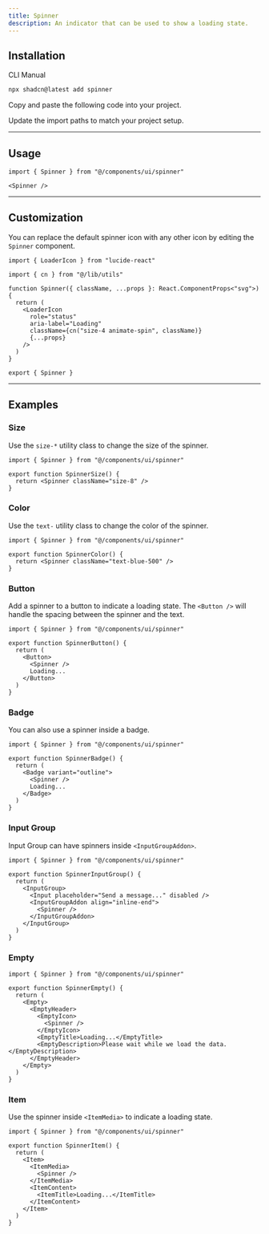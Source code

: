 ```yaml
---
title: Spinner
description: An indicator that can be used to show a loading state.
---
```


<ComponentPreview name="spinner-demo" />

## Installation

<CodeTabs>

<TabsList>
  <TabsTrigger value="cli">CLI</TabsTrigger>
  <TabsTrigger value="manual">Manual</TabsTrigger>
</TabsList>
<TabsContent value="cli">

```bash
npx shadcn@latest add spinner
```

</TabsContent>

<TabsContent value="manual">

<Steps>

<Step>Copy and paste the following code into your project.</Step>

<ComponentSource name="spinner" title="components/ui/spinner.tsx" />

<Step>Update the import paths to match your project setup.</Step>

</Steps>

</TabsContent>

</CodeTabs>

---

## Usage

```tsx
import { Spinner } from "@/components/ui/spinner"
```

```tsx
<Spinner />
```

---

## Customization

You can replace the default spinner icon with any other icon by editing the `Spinner` component.

<ComponentPreview name="spinner-custom" />

```tsx showLineNumbers title="components/ui/spinner.tsx"
import { LoaderIcon } from "lucide-react"

import { cn } from "@/lib/utils"

function Spinner({ className, ...props }: React.ComponentProps<"svg">) {
  return (
    <LoaderIcon
      role="status"
      aria-label="Loading"
      className={cn("size-4 animate-spin", className)}
      {...props}
    />
  )
}

export { Spinner }
```

---

## Examples

### Size

Use the `size-*` utility class to change the size of the spinner.

<ComponentPreview name="spinner-size" />

```tsx showLineNumbers
import { Spinner } from "@/components/ui/spinner"

export function SpinnerSize() {
  return <Spinner className="size-8" />
}
```

### Color

Use the `text-` utility class to change the color of the spinner.

<ComponentPreview name="spinner-color" />

```tsx showLineNumbers
import { Spinner } from "@/components/ui/spinner"

export function SpinnerColor() {
  return <Spinner className="text-blue-500" />
}
```

### Button

Add a spinner to a button to indicate a loading state. The `<Button />` will handle the spacing between the spinner and the text.

<ComponentPreview name="spinner-button" />

```tsx showLineNumbers
import { Spinner } from "@/components/ui/spinner"

export function SpinnerButton() {
  return (
    <Button>
      <Spinner />
      Loading...
    </Button>
  )
}
```

### Badge

You can also use a spinner inside a badge.

<ComponentPreview name="spinner-badge" />

```tsx showLineNumbers
import { Spinner } from "@/components/ui/spinner"

export function SpinnerBadge() {
  return (
    <Badge variant="outline">
      <Spinner />
      Loading...
    </Badge>
  )
}
```

### Input Group

Input Group can have spinners inside `<InputGroupAddon>`.

<ComponentPreview name="spinner-input-group" />

```tsx showLineNumbers
import { Spinner } from "@/components/ui/spinner"

export function SpinnerInputGroup() {
  return (
    <InputGroup>
      <Input placeholder="Send a message..." disabled />
      <InputGroupAddon align="inline-end">
        <Spinner />
      </InputGroupAddon>
    </InputGroup>
  )
}
```

### Empty

<ComponentPreview name="spinner-empty" />

```tsx showLineNumbers
import { Spinner } from "@/components/ui/spinner"

export function SpinnerEmpty() {
  return (
    <Empty>
      <EmptyHeader>
        <EmptyIcon>
          <Spinner />
        </EmptyIcon>
        <EmptyTitle>Loading...</EmptyTitle>
        <EmptyDescription>Please wait while we load the data.</EmptyDescription>
      </EmptyHeader>
    </Empty>
  )
}
```

### Item

Use the spinner inside `<ItemMedia>` to indicate a loading state.

<ComponentPreview name="spinner-item" />

```tsx showLineNumbers
import { Spinner } from "@/components/ui/spinner"

export function SpinnerItem() {
  return (
    <Item>
      <ItemMedia>
        <Spinner />
      </ItemMedia>
      <ItemContent>
        <ItemTitle>Loading...</ItemTitle>
      </ItemContent>
    </Item>
  )
}
```
